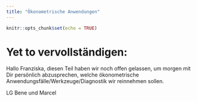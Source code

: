 ```yaml
---
title: "Ökonometrische Anwendungen"
---
```

```r
knitr::opts_chunk$set(echo = TRUE)
```

# Yet to vervollständigen: 

Hallo Franziska, diesen Teil haben wir noch offen gelassen, um morgen mit Dir persönlich abzusprechen, welche ökonometrische Anwendungsfälle/Werkzeuge/Diagnostik wir reinnehmen sollen. 

LG Bene und Marcel

```r


```